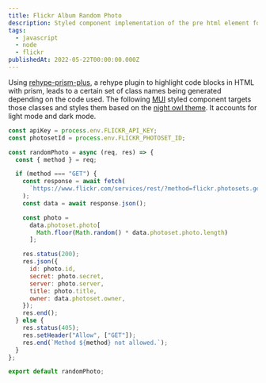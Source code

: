 ```yaml
---
title: Flickr Album Random Photo
description: Styled component implementation of the pre html element for MDX using the night owl theme
tags:
  - javascript
  - node
  - flickr
publishedAt: 2022-05-22T00:00:00.000Z
---
```


Using [rehype-prism-plus](https://github.com/timlrx/rehype-prism-plus), a rehype plugin to highlight code blocks in HTML with prism, leads to a certain set of class names being generated depending on the code used. The following [MUI](https://mui.com/) styled component targets those classes and styles them based on the [night owl theme](https://marketplace.visualstudio.com/items?itemName=sdras.night-owl&WT.mc_id=twitter-social-sdras). It accounts for light mode and dark mode.

```js
const apiKey = process.env.FLICKR_API_KEY;
const photosetId = process.env.FLICKR_PHOTOSET_ID;

const randomPhoto = async (req, res) => {
  const { method } = req;

  if (method === "GET") {
    const response = await fetch(
      `https://www.flickr.com/services/rest/?method=flickr.photosets.getPhotos&api_key=${apiKey}&photoset_id=${photosetId}&format=json&nojsoncallback=1`
    );
    const data = await response.json();

    const photo =
      data.photoset.photo[
        Math.floor(Math.random() * data.photoset.photo.length)
      ];

    res.status(200);
    res.json({
      id: photo.id,
      secret: photo.secret,
      server: photo.server,
      title: photo.title,
      owner: data.photoset.owner,
    });
    res.end();
  } else {
    res.status(405);
    res.setHeader("Allow", ["GET"]);
    res.end(`Method ${method} not allowed.`);
  }
};

export default randomPhoto;
```
